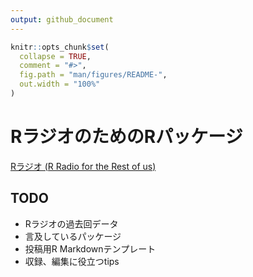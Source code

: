 ```yaml
---
output: github_document
---
```


<!-- README.md is generated from README.Rmd. Please edit that file -->

```r
knitr::opts_chunk$set(
  collapse = TRUE,
  comment = "#>",
  fig.path = "man/figures/README-",
  out.width = "100%"
)
```
# RラジオのためのRパッケージ

[Rラジオ (R Radio for the Rest of us)](https://rlangradio.org/)

## TODO

- Rラジオの過去回データ
- 言及しているパッケージ
- 投稿用R Markdownテンプレート
- 収録、編集に役立つtips
